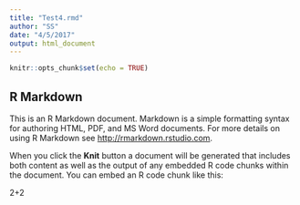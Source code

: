 ```yaml
---
title: "Test4.rmd"
author: "SS"
date: "4/5/2017"
output: html_document
---
```


```r
knitr::opts_chunk$set(echo = TRUE)
``` 

## R Markdown

This is an R Markdown document. Markdown is a simple formatting syntax for authoring HTML, PDF, and MS Word documents. For more details on using R Markdown see <http://rmarkdown.rstudio.com>.

When you click the **Knit** button a document will be generated that includes both content as well as the output of any embedded R code chunks within the document. You can embed an R code chunk like this:

2+2
